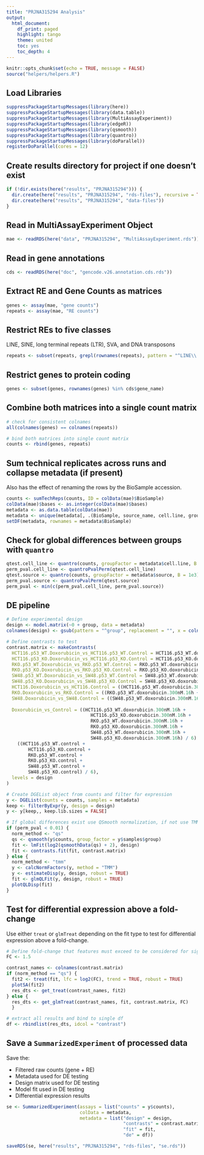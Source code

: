 ```yaml
---
title: "PRJNA315294 Analysis"
output:
  html_document:
    df_print: paged
    highlight: tango
    theme: united
    toc: yes
    toc_depth: 4
---
```


```r
knitr::opts_chunk$set(echo = TRUE, message = FALSE)
source("helpers/helpers.R")
```

## Load Libraries

```r
suppressPackageStartupMessages(library(here))
suppressPackageStartupMessages(library(data.table))
suppressPackageStartupMessages(library(MultiAssayExperiment))
suppressPackageStartupMessages(library(edgeR))
suppressPackageStartupMessages(library(qsmooth))
suppressPackageStartupMessages(library(quantro))
suppressPackageStartupMessages(library(doParallel))
registerDoParallel(cores = 12)
```

## Create results directory for project if one doesn't exist

```r
if (!dir.exists(here("results", "PRJNA315294"))) {
  dir.create(here("results", "PRJNA315294", "rds-files"), recursive = TRUE)
  dir.create(here("results", "PRJNA315294", "data-files"))
}
```

## Read in MultiAssayExperiment Object

```r
mae <- readRDS(here("data", "PRJNA315294", "MultiAssayExperiment.rds"))
```

## Read in gene annotations

```r
cds <- readRDS(here("doc", "gencode.v26.annotation.cds.rds"))
```

## Extract RE and Gene Counts as matrices

```r
genes <- assay(mae, "gene counts")
repeats <- assay(mae, "RE counts")
```

## Restrict REs to five classes

LINE, SINE, long terminal repeats (LTR), SVA, and DNA transposons

```r
repeats <- subset(repeats, grepl(rownames(repeats), pattern = "^LINE\\.|^SINE\\.|^LTR\\.|.*\\.SVA\\..*|^DNA\\."))
```

## Restrict genes to protein coding

```r
genes <- subset(genes, rownames(genes) %in% cds$gene_name)
```

## Combine both matrices into a single count matrix

```r
# check for consistent colnames
all(colnames(genes) == colnames(repeats))

# bind both matrices into single count matrix
counts <- rbind(genes, repeats)
```

## Sum technical replicates across runs and collapse metadata (if present)

Also has the effect of renaming the rows by the BioSample accession.

```r
counts <- sumTechReps(counts, ID = colData(mae)$BioSample)
colData(mae)$bases <- as.integer(colData(mae)$bases)
metadata <- as.data.table(colData(mae))
metadata <- unique(metadata[, .(BioSample, source_name, cell.line, group)])
setDF(metadata, rownames = metadata$BioSample)
```

## Check for global differences between groups with `quantro`

```r
qtest.cell_line <- quantro(counts, groupFactor = metadata$cell.line, B = 1e3)
perm_pval.cell_line <- quantroPvalPerm(qtest.cell_line)
qtest.source <- quantro(counts, groupFactor = metadata$source, B = 1e3)
perm_pval.source <- quantroPvalPerm(qtest.source)
perm_pval <- min(c(perm_pval.cell_line, perm_pval.source))
```

## DE pipeline

```r
# Define experimental design
design <- model.matrix(~0 + group, data = metadata)
colnames(design) <- gsub(pattern = "^group", replacement = "", x = colnames(design))

# Define contrasts to test
contrast.matrix <- makeContrasts(
  HCT116.p53_WT.Doxorubicin_vs_HCT116.p53_WT.Control = HCT116.p53_WT.doxorubicin.300nM.16h - HCT116.p53_WT.control,
  HCT116.p53_KO.Doxorubicin_vs_HCT116.p53_KO.Control = HCT116.p53_KO.doxorubicin.300nM.16h - HCT116.p53_KO.control,
  RKO.p53_WT.Doxorubicin_vs_RKO.p53_WT.Control = RKO.p53_WT.doxorubicin.300nM.16h - RKO.p53_WT.control,
  RKO.p53_KO.Doxorubicin_vs_RKO.p53_KO.Control = RKO.p53_KO.doxorubicin.300nM.16h -  RKO.p53_KO.control,
  SW48.p53_WT.Doxorubicin_vs_SW48.p53_WT.Control = SW48.p53_WT.doxorubicin.300nM.16h - SW48.p53_WT.control,
  SW48.p53_KO.Doxorubicin_vs_SW48.p53_KO.Control = SW48.p53_KO.doxorubicin.300nM.16h - SW48.p53_KO.control,
  HCT116.Doxorubicin_vs_HCT116.Control = ((HCT116.p53_WT.doxorubicin.300nM.16h + HCT116.p53_KO.doxorubicin.300nM.16h) / 2) - ((HCT116.p53_WT.control + HCT116.p53_KO.control) / 2), 
  RKO.Doxorubicin_vs_RKO.Control = ((RKO.p53_WT.doxorubicin.300nM.16h + RKO.p53_KO.doxorubicin.300nM.16h) / 2) - ((RKO.p53_WT.control + RKO.p53_KO.control) / 2),
  SW48.Doxorubicin_vs_SW48.Control = ((SW48.p53_WT.doxorubicin.300nM.16h + SW48.p53_KO.doxorubicin.300nM.16h) / 2) - ((SW48.p53_WT.control + SW48.p53_KO.control) / 2),
  
  Doxorubicin_vs_Control = ((HCT116.p53_WT.doxorubicin.300nM.16h +
                               HCT116.p53_KO.doxorubicin.300nM.16h +
                               RKO.p53_WT.doxorubicin.300nM.16h +
                               RKO.p53_KO.doxorubicin.300nM.16h +
                               SW48.p53_WT.doxorubicin.300nM.16h +
                               SW48.p53_KO.doxorubicin.300nM.16h) / 6) -
    ((HCT116.p53_WT.control +
        HCT116.p53_KO.control +
        RKO.p53_WT.control +
        RKO.p53_KO.control +
        SW48.p53_WT.control +
        SW48.p53_KO.control) / 6),
  levels = design
)

# Create DGEList object from counts and filter for expression
y <- DGEList(counts = counts, samples = metadata)
keep <- filterByExpr(y, design = design)
y <- y[keep,, keep.lib.sizes = FALSE]

# If global differences exist use QSmooth normalization, if not use TMM
if (perm_pval < 0.01) {
  norm_method <- "qs"
  qs <- qsmooth(y$counts, group_factor = y$samples$group)
  fit <- lmFit(log2(qsmoothData(qs) + 2), design)
  fit <- contrasts.fit(fit, contrast.matrix)
} else {
  norm_method <- "tmm"
  y <- calcNormFactors(y, method = "TMM")
  y <- estimateDisp(y, design, robust = TRUE)
  fit <- glmQLFit(y, design, robust = TRUE)
  plotQLDisp(fit)
}
```

## Test for differential expression above a fold-change

Use either `treat` or `glmTreat` depending on the fit type to test for 
differential expression above a fold-change.

```r
# Define fold-change that features must exceed to be considered for significance
FC <- 1.5

contrast_names <- colnames(contrast.matrix)
if (norm_method == "qs") {
  fit2 <- treat(fit, lfc = log2(FC), trend = TRUE, robust = TRUE)
  plotSA(fit2)
  res_dts <- get_treat(contrast_names, fit2)
} else {
  res_dts <- get_glmTreat(contrast_names, fit, contrast.matrix, FC)
  }

# extract all results and bind to single df
df <- rbindlist(res_dts, idcol = "contrast")
```

## Save a `SummarizedExperiment` of processed data

Save the:

- Filtered raw counts (gene + RE)
- Metadata used for DE testing
- Design matrix used for DE testing
- Model fit used in DE testing
- Differential expression results

```r
se <- SummarizedExperiment(assays = list("counts" = y$counts),
                           colData = metadata,
                           metadata = list("design" = design, 
                                           "contrasts" = contrast.matrix,
                                           "fit" = fit,
                                           "de" = df))

saveRDS(se, here("results", "PRJNA315294", "rds-files", "se.rds"))
```
